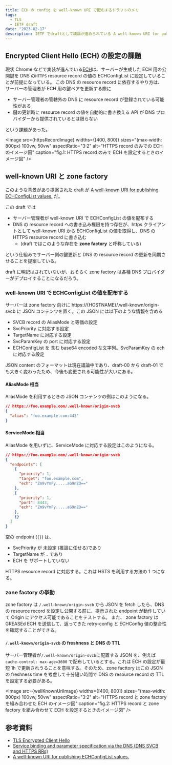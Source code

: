```yaml
---
title: ECH の config を well-known URI で配布するドラフトのメモ
tags:
  - TLS
  - IETF draft
date: "2023-02-17"
description: IETF でdraftとして議論が進められている A well-known URI for publishing ECHConfigList values. のメモ
---
```



## Encrypted Client Hello (ECH) の設定の課題

現状 Chrome などで実装が進んでいる[ECH](https://chromestatus.com/feature/6196703843581952)は、サーバーが生成した ECH 用の公開鍵を DNS の`HTTPS` resource record の値の ECHConfigList に設定していることが前提になっている。
この DNS の resource record に依存するやり方は、サーバーの管理者が ECH 用の鍵ペアを更新する際に

- サーバー管理者の管轄外の DNS に resource record が登録されている可能性がある
- 鍵の更新時に resource record の値を自動的に書き換える API が DNS プロバイダーから提供されているとは限らない

という課題があった。


<Image
  src={httpsRecordImage}
  widths={[400, 800]}
  sizes="(max-width: 800px) 100vw, 50vw"
  aspectRatio="3:2"
  alt="HTTPS record のみでの ECH のイメージ図"
  caption="fig.1: HTTPS record のみで ECH を設定するときのイメージ図"
/>
## well-known URI と zone factory

このような背景があり提案された draft が [A well-known URI for publishing ECHConfigList values.](https://datatracker.ietf.org/doc/draft-ietf-tls-wkech/) だ。

この draft では

- サーバー管理者が well-known URI で ECHConfigList の値を配布する
- DNS の resource record への書き込み権限を持つ存在が、https クライアントとして well-known URI から ECHConfigList の値を取得し、DNS の HTTPS resource record に書き込む
  - (draft ではこのような存在を **zone factory** と呼称している)

という仕組みでサーバー側の鍵更新と DNS の resource record の更新を同期させることを提案している。

draft に明記はされていないが、おそらく zone factory は各種 DNS プロバイダーがデプロイすることになるだろう。

### well-known URI で ECHConfigList の値を配布する

サーバーは zone factory 向けに https://\{HOSTNAME\}/.well-known/origin-svcb に JSON コンテンツを置く。この JSON には以下のような情報を含める

- SVCB record の AliasMode と等価の設定
- SvcPriority に対応する設定
- TargetName に対応する設定
- SvcParamKey の port に対応する設定
- ECHConfigList を 含む base64 encoded な文字列。SvcParamKey の ech に対応する設定

JSON content のフォーマットは現在議論中であり、draft-00 から draft-01 でも大きく変わったため、今後も変更される可能性が大いにある。

#### AliasMode 相当

AliasMode を利用するときの JSON コンテンツの例はこのようになる。

```json
// https://foo.example.com/.well-known/origin-svcb
{
  "alias": "foo.example.com:443"
}
```

#### ServiceMode 相当

AliasMode を用いずに、ServiceMode に対応する設定はこのようになる。

```json
// https://foo.example.com/.well-known/origin-svcb
{
  "endpoints": [
    {
      "priority": 1,
      "target": "foo.example.com",
      "ech": "Zm9vYmFy.....aG9nZQ=="
    },
    {
      "priority": 1,
      "port": 8443,
      "ech": "Zm9vYmFy.....aG9nZQ=="
    },
    {}
  ]
}
```

空の endpoint (`{}`) は、

- SvcPriority が 未設定 (推論に任せる)であり
- TargetName が `.` であり
- ECH を サポートしていない

HTTPS resource record に対応する。これは HSTS を利用する方法の 1 つになる。

### zone factory の挙動

zone factory は `/.well-known/origin-svcb` から JSON を fetch したら、DNS の resource record を設定し公開する前に、提示された endpoint が動作していて Origin にアクセス可能であることをテストする。
また、 zone factory は GREASEd ECH を送信して、返ってきた retry-config と ECHConfig 値の整合性を確認することができる。

#### `/.well-known/origin-svcb` の freshness と DNS の TTL

サーバー管理者が`/.well-known/origin-svcb`に配置する JSON を、例えば `cache-control: max-age=3600` で配布しているとする。これは ECH の設定が最短 1h で更新されうることを意味する。そのため、zone facttory はこの JSON の freshness time を考慮して十分短い時間で DNS の resource record の TTL を設定する必要がある。


<Image
  src={wellKnownUriImage}
  widths={[400, 800]}
  sizes="(max-width: 800px) 100vw, 50vw"
  aspectRatio="3:2"
  alt="HTTPS record と zone factory を組み合わせた ECH のイメージ図"
  caption="fig.2: HTTPS record と zone factory を組み合わせて ECH を設定するときのイメージ図"
/>

## 参考資料

- [TLS Encrypted Client Hello](https://www.ietf.org/archive/id/draft-ietf-tls-esni-15.html)
- [Service binding and parameter specification via the DNS (DNS SVCB and HTTPS RRs)](https://www.ietf.org/archive/id/draft-ietf-dnsop-svcb-https-11.html)
- [A well-known URI for publishing ECHConfigList values.](https://www.ietf.org/archive/id/draft-ietf-tls-wkech-01.html)
